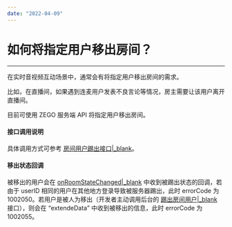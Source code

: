 ```yaml
---
date: "2022-04-09"
---
```

# 如何将指定用户移出房间？

- - -

在实时音视频互动场景中，通常会有将指定用户移出房间的需求。

比如，在直播间，如果遇到连麦用户发表不良言论等情况，房主需要让该用户离开直播间。

目前可使用 ZEGO 服务端 API 将指定用户移出房间。

#### 接口调用说明

具体调用方式可参考 [房间用户踢出接口\|_blank](#8784)。

#### 移出状态回调

被移出的用户会在 [onRoomStateChanged\|_blank](/article/api?doc=Express_Video_SDK_API~Java_android~class~im-zego-zegoexpress-callback-i-zego-event-handler#on-room-state-changed) 中收到被踢出状态的回调，若由于 userID 相同的用户在其他地方登录导致被服务器踢出，此时 errorCode 为 1002050。若用户是被人为移出（开发者主动调用后台的 [踢出房间用户\|_blank](/article/8784) 接口），则会在 “extendeData” 中收到被移出的信息，此时 errorCode 为 1002055。
